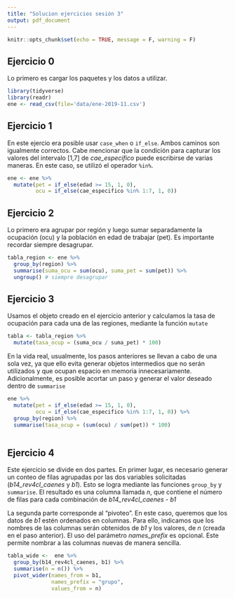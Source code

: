 ```yaml
---
title: "Solucion ejercicios sesión 3"
output: pdf_document
---
```


```r
knitr::opts_chunk$set(echo = TRUE, message = F, warning = F)
```



## Ejercicio 0

Lo primero es cargar los paquetes y los datos a utilizar. 
```r
library(tidyverse)
library(readr)
ene <- read_csv(file='data/ene-2019-11.csv')

```


## Ejercicio 1

En este ejercio era posible usar `case_when`  o `if_else`. Ambos caminos son igualmente correctos. Cabe mencionar que la condición para capturar los valores del intervalo [1,7] de *cae_especifico* puede escribirse de varias maneras. En este caso, se utilizó el operador `%in%`.
```r
ene <- ene %>% 
  mutate(pet = if_else(edad >= 15, 1, 0),
         ocu = if_else(cae_especifico %in% 1:7, 1, 0))


```

## Ejercicio 2 
Lo primero era agrupar por región y luego sumar separadamente la ocupación (ocu) y la población en edad de trabajar (pet). Es importante recordar siempre desagrupar. 
```r
tabla_region <- ene %>%
  group_by(region) %>%
  summarise(suma_ocu = sum(ocu), suma_pet = sum(pet)) %>% 
  ungroup() # siempre desagrupar
```

## Ejercicio 3
Usamos el objeto creado en el ejercicio anterior y calculamos la tasa de ocupación para cada una de las regiones, mediante la función `mutate`
```r
tabla <- tabla_region %>% 
  mutate(tasa_ocup = (suma_ocu / suma_pet) * 100) 
```

En la vida real, usualmente, los pasos anteriores se llevan a cabo de una sola vez, ya que ello evita generar objetos intermedios que no serán utilizados y que ocupan espacio en memoria innecesariamente. Adicionalmente, es posible acortar un paso y generar el valor deseado dentro de `summarise`  

```r
ene %>% 
  mutate(pet = if_else(edad >= 15, 1, 0),
         ocu = if_else(cae_especifico %in% 1:7, 1, 0)) %>% 
  group_by(region) %>%
  summarise(tasa_ocup = (sum(ocu) / sum(pet)) * 100)



```


## Ejercicio 4

Este ejercicio se divide en dos partes. En primer lugar, es necesario generar un conteo de filas agrupadas por las dos variables solicitadas (*b14_rev4cl_caenes* y *b1*). Esto se logra mediante las funciones `group_by` y `summarise`. El resultado es una columna llamada *n*, que contiene el número de filas para cada combinación de *b14_rev4cl_caenes - b1*

La segunda parte corresponde al "pivoteo". En este caso, queremos que los datos de *b1* estén ordenados en columnas. Para ello,  indicamos que los nombres de las columnas serán obtenidos de *b1* y los valores, de *n* (creada en el paso anterior). El uso del parámetro *names_prefix* es opcional. Este permite nombrar a las columnas nuevas de manera sencilla. 

```r
tabla_wide <-  ene %>%
  group_by(b14_rev4cl_caenes, b1) %>%
  summarise(n = n()) %>%
  pivot_wider(names_from = b1,
              names_prefix = "grupo",
              values_from = n)

```

